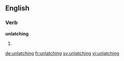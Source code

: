==English==

===Verb===
'''unlatching'''

# {{present participle of|unlatch}}

[[de:unlatching]]
[[fr:unlatching]]
[[sv:unlatching]]
[[vi:unlatching]]
